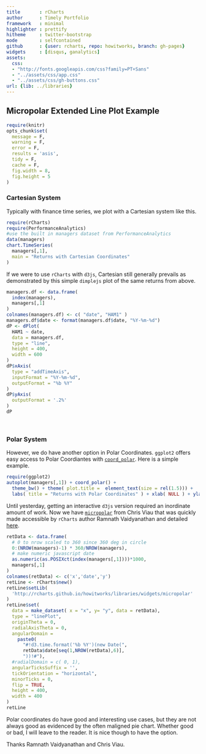 ```yaml
---
title       : rCharts
author      : Timely Portfolio
framework   : minimal
highlighter : prettify
hitheme     : twitter-bootstrap
mode        : selfcontained
github      : {user: rcharts, repo: howitworks, branch: gh-pages}
widgets     : [disqus, ganalytics]
assets:
  css: 
  - "http://fonts.googleapis.com/css?family=PT+Sans"
  - "../assets/css/app.css"
  - "../assets/css/gh-buttons.css"
url: {lib: ../libraries}
---
```


<style>
iframe {height: 420px; width: 620px}
</style>

## Micropolar Extended Line Plot Example

```r
require(knitr)
opts_chunk$set(
  message = F,
  warning = F,
  error = F,
  results = 'asis',
  tidy = F,
  cache = F,
  fig.width = 8,
  fig.height = 5
)
```

### Cartesian System

Typically with finance time series, we plot with a Cartesian system like this.

```r
require(rCharts)
require(PerformanceAnalytics)
#use the built in managers dataset from PerformanceAnalytics
data(managers)
chart.TimeSeries(
  managers[,1],
  main = "Returns with Cartesian Coordinates"
)
```

If we were to use `rCharts` with `d3js`, Cartesian still generally prevails as demonstrated by this simple `dimplejs` plot of the same returns from above.

```r
managers.df <- data.frame(
  index(managers),
  managers[,1]
)
colnames(managers.df) <- c( "date", "HAM1" )
managers.df$date <- format(managers.df$date, "%Y-%m-%d")
dP <- dPlot(
  HAM1 ~ date,
  data = managers.df,
  type = "line",
  height = 400,
  width = 600
)
dP$xAxis(
  type = "addTimeAxis",
  inputFormat = "%Y-%m-%d",
  outputFormat = "%b %Y"
)
dP$yAxis(
  outputFormat = '.2%'
)
dP
```
<br/>

### Polar System

However, we do have another option in Polar Coordinates.  `ggplot2` offers easy access to Polar Coordiantes with [`coord_polar`](http://docs.ggplot2.org/current/coord_polar.html).  Here is a simple example.

```r
require(ggplot2)
autoplot(managers[,1]) + coord_polar() +
  theme_bw() + theme( plot.title =  element_text(size = rel(1.5))) +
  labs( title = "Returns with Polar Coordinates" ) + xlab( NULL ) + ylab (NULL)
```

Until yesterday, getting an interactive `d3js` version required an inordinate amount of work.  Now we have [`micropolar`](http://micropolar.org) from Chris Viau that was quickly made accessible by `rCharts` author Ramnath Vaidyanathan and detailed [here](http://rcharts.io/howitworks/micropolar).

```r
retData <- data.frame(
  # 0 to nrow scaled to 360 since 360 deg in circle
  0:(NROW(managers)-1) * 360/NROW(managers),
  # make numeric javascript date
  as.numeric(as.POSIXct(index(managers[,1])))*1000, 
  managers[,1]
)
colnames(retData) <- c('x','date','y')
retLine <- rCharts$new()
retLine$setLib(
  'http://rcharts.github.io/howitworks/libraries/widgets/micropolar'
)
retLine$set(
  data = make_dataset( x = "x", y= "y", data = retData),
  type = "linePlot",
  originTheta = 0,
  radialAxisTheta = 0,
  angularDomain = 
    paste0(
      "#!d3.time.format('%b %Y')(new Date(",
      retData$date[seq(1,NROW(retData),6)],
      "))!#"),
  #radialDomain = c( 0, 1),
  angularTicksSuffix = '',
  tickOrientation = "horizontal",
  minorTicks = 0,
  flip = TRUE,
  height = 400,
  width = 400
)
retLine
```

Polar coordinates do have good and interesting use cases, but they are not always good as evidenced by the often maligned pie chart.  Whether good or bad, I will leave to the reader.  It is nice though to have the option.

Thanks Ramnath Vaidyanathan and Chris Viau.